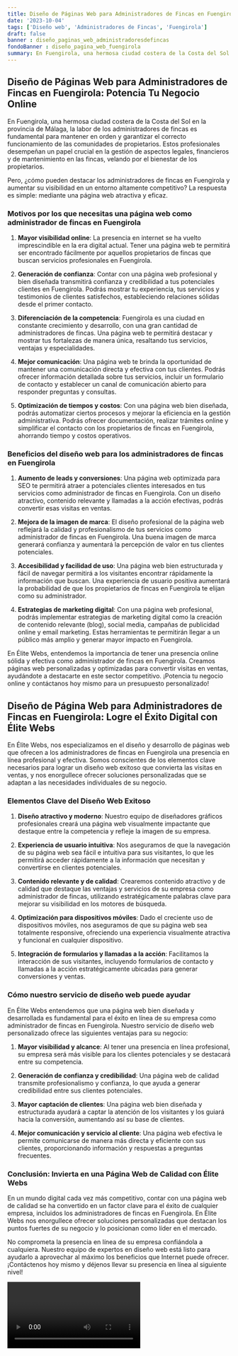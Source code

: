 ```yaml
---
title: Diseño de Páginas Web para Administradores de Fincas en Fuengirola
date: '2023-10-04'
tags: ['Diseño web', 'Administradores de Fincas', 'Fuengirola']
draft: false
banner : diseño_paginas_web_administradoresdefincas
fondoBanner : diseño_pagina_web_fuengirola
summary: En Fuengirola, una hermosa ciudad costera de la Costa del Sol en la provincia de Málaga, la labor de los administradores de fincas es fundamental para mantener en orden y garantizar el correcto funcionamiento de las comunidades de propietarios. Estos profesionales desempeñan un papel crucial en la gestión de aspectos legales, financieros y de mantenimiento en las fincas, velando por el bienestar de los propietarios. 
---
```


## **Diseño de Páginas Web para Administradores de Fincas en Fuengirola: Potencia Tu Negocio Online**

En Fuengirola, una hermosa ciudad costera de la Costa del Sol en la provincia de Málaga, la labor de los administradores de fincas es fundamental para mantener en orden y garantizar el correcto funcionamiento de las comunidades de propietarios. Estos profesionales desempeñan un papel crucial en la gestión de aspectos legales, financieros y de mantenimiento en las fincas, velando por el bienestar de los propietarios. 

Pero, ¿cómo pueden destacar los administradores de fincas en Fuengirola y aumentar su visibilidad en un entorno altamente competitivo? La respuesta es simple: mediante una página web atractiva y eficaz.

### **Motivos por los que necesitas una página web como administrador de fincas en Fuengirola**

1. **Mayor visibilidad online**: La presencia en internet se ha vuelto imprescindible en la era digital actual. Tener una página web te permitirá ser encontrado fácilmente por aquellos propietarios de fincas que buscan servicios profesionales en Fuengirola.

2. **Generación de confianza**: Contar con una página web profesional y bien diseñada transmitirá confianza y credibilidad a tus potenciales clientes en Fuengirola. Podrás mostrar tu experiencia, tus servicios y testimonios de clientes satisfechos, estableciendo relaciones sólidas desde el primer contacto.

3. **Diferenciación de la competencia**: Fuengirola es una ciudad en constante crecimiento y desarrollo, con una gran cantidad de administradores de fincas. Una página web te permitirá destacar y mostrar tus fortalezas de manera única, resaltando tus servicios, ventajas y especialidades.

4. **Mejor comunicación**: Una página web te brinda la oportunidad de mantener una comunicación directa y efectiva con tus clientes. Podrás ofrecer información detallada sobre tus servicios, incluir un formulario de contacto y establecer un canal de comunicación abierto para responder preguntas y consultas.

5. **Optimización de tiempos y costos**: Con una página web bien diseñada, podrás automatizar ciertos procesos y mejorar la eficiencia en la gestión administrativa. Podrás ofrecer documentación, realizar trámites online y simplificar el contacto con los propietarios de fincas en Fuengirola, ahorrando tiempo y costos operativos.

### **Beneficios del diseño web para los administradores de fincas en Fuengirola**

1. **Aumento de leads y conversiones**: Una página web optimizada para SEO te permitirá atraer a potenciales clientes interesados en tus servicios como administrador de fincas en Fuengirola. Con un diseño atractivo, contenido relevante y llamadas a la acción efectivas, podrás convertir esas visitas en ventas.

2. **Mejora de la imagen de marca**: El diseño profesional de la página web reflejará la calidad y profesionalismo de tus servicios como administrador de fincas en Fuengirola. Una buena imagen de marca generará confianza y aumentará la percepción de valor en tus clientes potenciales.

3. **Accesibilidad y facilidad de uso**: Una página web bien estructurada y fácil de navegar permitirá a los visitantes encontrar rápidamente la información que buscan. Una experiencia de usuario positiva aumentará la probabilidad de que los propietarios de fincas en Fuengirola te elijan como su administrador.

4. **Estrategias de marketing digital**: Con una página web profesional, podrás implementar estrategias de marketing digital como la creación de contenido relevante (blog), social media, campañas de publicidad online y email marketing. Estas herramientas te permitirán llegar a un público más amplio y generar mayor impacto en Fuengirola.

En Élite Webs, entendemos la importancia de tener una presencia online sólida y efectiva como administrador de fincas en Fuengirola. Creamos páginas web personalizadas y optimizadas para convertir visitas en ventas, ayudándote a destacarte en este sector competitivo. ¡Potencia tu negocio online y contáctanos hoy mismo para un presupuesto personalizado!

<GifSeo />

<Cta />

## Diseño de Página Web para Administradores de Fincas en Fuengirola: Logre el Éxito Digital con Élite Webs

En Élite Webs, nos especializamos en el diseño y desarrollo de páginas web que ofrecen a los administradores de fincas en Fuengirola una presencia en línea profesional y efectiva. Somos conscientes de los elementos clave necesarios para lograr un diseño web exitoso que convierta las visitas en ventas, y nos enorgullece ofrecer soluciones personalizadas que se adaptan a las necesidades individuales de su negocio.

### Elementos Clave del Diseño Web Exitoso

1. **Diseño atractivo y moderno**: Nuestro equipo de diseñadores gráficos profesionales creará una página web visualmente impactante que destaque entre la competencia y refleje la imagen de su empresa. 

2. **Experiencia de usuario intuitiva**: Nos aseguramos de que la navegación de su página web sea fácil e intuitiva para sus visitantes, lo que les permitirá acceder rápidamente a la información que necesitan y convertirse en clientes potenciales.

3. **Contenido relevante y de calidad**: Crearemos contenido atractivo y de calidad que destaque las ventajas y servicios de su empresa como administrador de fincas, utilizando estratégicamente palabras clave para mejorar su visibilidad en los motores de búsqueda.

4. **Optimización para dispositivos móviles**: Dado el creciente uso de dispositivos móviles, nos aseguramos de que su página web sea totalmente responsive, ofreciendo una experiencia visualmente atractiva y funcional en cualquier dispositivo.

5. **Integración de formularios y llamadas a la acción**: Facilitamos la interacción de sus visitantes, incluyendo formularios de contacto y llamadas a la acción estratégicamente ubicadas para generar conversiones y ventas.

### Cómo nuestro servicio de diseño web puede ayudar

En Élite Webs entendemos que una página web bien diseñada y desarrollada es fundamental para el éxito en línea de su empresa como administrador de fincas en Fuengirola. Nuestro servicio de diseño web personalizado ofrece las siguientes ventajas para su negocio:

1. **Mayor visibilidad y alcance**: Al tener una presencia en línea profesional, su empresa será más visible para los clientes potenciales y se destacará entre su competencia.

2. **Generación de confianza y credibilidad**: Una página web de calidad transmite profesionalismo y confianza, lo que ayuda a generar credibilidad entre sus clientes potenciales.

3. **Mayor captación de clientes**: Una página web bien diseñada y estructurada ayudará a captar la atención de los visitantes y los guiará hacia la conversión, aumentando así su base de clientes.

4. **Mejor comunicación y servicio al cliente**: Una página web efectiva le permite comunicarse de manera más directa y eficiente con sus clientes, proporcionando información y respuestas a preguntas frecuentes.

### Conclusión: Invierta en una Página Web de Calidad con Élite Webs

En un mundo digital cada vez más competitivo, contar con una página web de calidad se ha convertido en un factor clave para el éxito de cualquier empresa, incluidos los administradores de fincas en Fuengirola. En Élite Webs nos enorgullece ofrecer soluciones personalizadas que destacan los puntos fuertes de su negocio y lo posicionan como líder en el mercado.

No comprometa la presencia en línea de su empresa confiándola a cualquiera. Nuestro equipo de expertos en diseño web está listo para ayudarlo a aprovechar al máximo los beneficios que Internet puede ofrecer. ¡Contáctenos hoy mismo y déjenos llevar su presencia en línea al siguiente nivel!

<Video />

<CtaBot job='Administradores de Fincas' city='Fuengirola'/>

<Gmaps query='Fuengirola+españa+maps' />